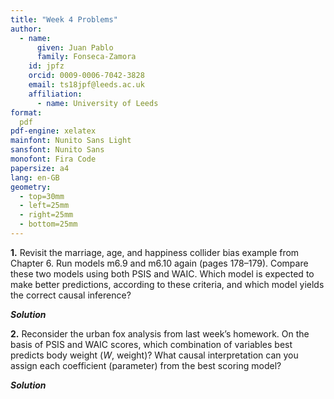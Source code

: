 ```yaml
---
title: "Week 4 Problems"
author:
  - name: 
      given: Juan Pablo
      family: Fonseca-Zamora
    id: jpfz
    orcid: 0009-0006-7042-3828
    email: ts18jpf@leeds.ac.uk
    affiliation: 
      - name: University of Leeds
format: 
  pdf
pdf-engine: xelatex
mainfont: Nunito Sans Light 
sansfont: Nunito Sans
monofont: Fira Code
papersize: a4
lang: en-GB
geometry:
  - top=30mm
  - left=25mm
  - right=25mm
  - bottom=25mm
---
```



**1.** Revisit the marriage, age, and happiness collider bias example from Chapter
6. Run models m6.9 and m6.10 again (pages 178–179). Compare these
two models using both PSIS and WAIC. Which model is expected to make
better predictions, according to these criteria, and which model yields the
correct causal inference?

***Solution***


**2.** Reconsider the urban fox analysis from last week’s homework. On the
basis of PSIS and WAIC scores, which combination of variables best predicts
body weight ($W$, weight)? What causal interpretation can you assign each
coefficient (parameter) from the best scoring model?

***Solution***

